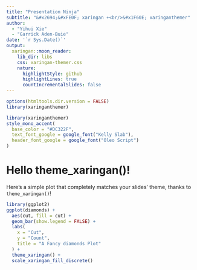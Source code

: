 ```yaml
---
title: "Presentation Ninja"
subtitle: "&#x2694;&#xFE0F; xaringan +<br/>&#x1F60E; xaringanthemer"
author:
  - "Yihui Xie"
  - "Garrick Aden-Buie"
date: '`r Sys.Date()`'
output:
  xaringan::moon_reader:
    lib_dir: libs
    css: xaringan-themer.css
    nature:
      highlightStyle: github
      highlightLines: true
      countIncrementalSlides: false
---
```


```r
options(htmltools.dir.version = FALSE)
library(xaringanthemer)
```

```r
library(xaringanthemer)
style_mono_accent(
  base_color = "#DC322F",
  text_font_google = google_font("Kelly Slab"),
  header_font_google = google_font("Oleo Script")
)
```

# Hello theme_xaringan()!

Here's a simple plot that completely matches your slides' theme,
thanks to `theme_xaringan()`!

```r
library(ggplot2)
ggplot(diamonds) +
  aes(cut, fill = cut) +
  geom_bar(show.legend = FALSE) +
  labs(
    x = "Cut",
    y = "Count",
    title = "A Fancy diamonds Plot"
  ) +
  theme_xaringan() +
  scale_xaringan_fill_discrete()
```

